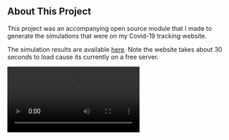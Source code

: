 

## About This Project
 
 This project was an accompanying open source module that I made to generate
 the simulations that were on my Covid-19 tracking website. 

 The simulation results are available [here](https://covid19-informatics.herokuapp.com/simulation).
 Note the website takes about 30 seconds to load cause its currently on a free server.

<Video src="https://f004.backblazeb2.com/file/websitev1/Agent-0.5-14-1.9.mp4" caption="Simulation result" />
 <ImageSrc src="https://f004.backblazeb2.com/file/websitev1/SIR-0.5-14-1.9.png" caption="Corresponding SIR Plot" />
 
 At first I was interested in seeing how I can test the effectiveness of various
 measures against mitigating disease spread. I watched Steve Brunton's series on 
 simple mathematical modelling of disease spread and I started writing some code
 to get some results. I wrote a module that simulates a bunch of nodes
 that move randomly inside a confined space. I assigned values to speed of movement
 , probability of infection, radius of infection, etc. that I tried my best to estimate
 from doing some research. The program then simulates disease spread until the infected 
 number of nodes reach zero where there are 4 possible states to a node at a given time:
 infected, diseased, recovered, susceptible. Obviously, this is a simple model of disease spread, but I
 intended for this module to be something small and easy to use to produce some 
 meaningful simulations.

 ## Technical Information

 One obvious issue I ran into while creating the module is the performance of the animation.
 Part of determining  the disease spread is determining the status of each node at each
 time stamp. The most perfomance consuming task was checking for each node, which are the 
 neighboring nodes that are within an infectious radius. To implement that this
 checking method, I used a K-dimensional
 tree to store the node positions and then queried for the closest nodes using that. 

 I used `matplotlib` to generate all my animations. One thing I tried is saving and exporting 
 the pandemic data so I can use a front-end animation library such as D3.js to create 
 the animations on the client-side. The idea was to run the pandemic module on a server
 were users can create there own simulations and the data would be returned through a 
 REST API where a client-side animation library does the work. I ran into some performance
 issues attempting to run each users' requested animation on my 7$ Heroku hobby server. I also wanted
 to couple the animations with the actual simulation module so I just genereated all the
 animations in Python and exported them as video files.

 
 ## Status of Project

I have not made edits to the project recently. Some things I might do down the road is improve
the performance of simulation to allow for bigger sized simulations. I can also add more realistic
factors that impact disease spread.

Another thing I wanted to do is maybe do an accompanying Javascript library that performs simulations
on client side which would make the usage more usage/developer friendly. 
